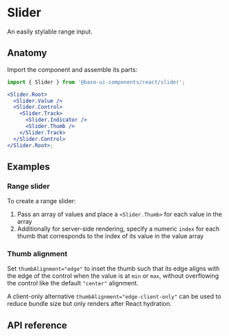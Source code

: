 # Slider

<Subtitle>An easily stylable range input.</Subtitle>
<Meta
  name="description"
  content="A high-quality, unstyled React slider component that works like a range input and is easy to style."
/>

<Demo path="./demos/hero" />

## Anatomy

Import the component and assemble its parts:

```jsx title="Anatomy"
import { Slider } from '@base-ui-components/react/slider';

<Slider.Root>
  <Slider.Value />
  <Slider.Control>
    <Slider.Track>
      <Slider.Indicator />
      <Slider.Thumb />
    </Slider.Track>
  </Slider.Control>
</Slider.Root>;
```

## Examples

### Range slider

To create a range slider:

1. Pass an array of values and place a `<Slider.Thumb>` for each value in the array
2. Additionally for server-side rendering, specify a numeric `index` for each thumb that corresponds to the index of its value in the value array

<Demo compact path="./demos/range-slider" />

### Thumb alignment

Set `thumbAlignment="edge"` to inset the thumb such that its edge aligns with the edge of the control when the value is at `min` or `max`, without overflowing the control like the default `"center"` alignment.

A client-only alternative `thumbAlignment="edge-client-only"` can be used to reduce bundle size but only renders after React hydration.

<Demo compact path="./demos/edge-alignment" />

## API reference

<Reference component="Slider" parts="Root, Value, Control, Track, Indicator, Thumb" />
